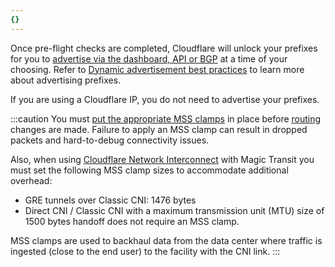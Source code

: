 ```yaml
---
{}
---
```



Once pre-flight checks are completed, Cloudflare will unlock your <GlossaryTooltip term="prefix">prefixes</GlossaryTooltip> for you to [advertise via the dashboard, API or BGP](/magic-transit/how-to/advertise-prefixes/) at a time of your choosing. Refer to [Dynamic advertisement best practices](/byoip/concepts/dynamic-advertisement/best-practices/) to learn more about advertising prefixes.

If you are using a Cloudflare IP, you do not need to advertise your prefixes.

:::caution
You must [put the appropriate MSS clamps](#set-maximum-segment-size) in place before [routing](https://www.cloudflare.com/learning/network-layer/what-is-routing/) changes are made. Failure to apply an MSS clamp can result in dropped packets and hard-to-debug connectivity issues.

Also, when using [Cloudflare Network Interconnect](/magic-transit/network-interconnect/) with Magic Transit you must set the following MSS clamp sizes to accommodate additional overhead:
- GRE tunnels over Classic CNI: 1476 bytes
- Direct CNI / Classic CNI with a maximum transmission unit (MTU) size of 1500 bytes handoff does not require an MSS clamp.

MSS clamps are used to backhaul data from the data center where traffic is ingested (close to the end user) to the facility with the CNI link.
:::